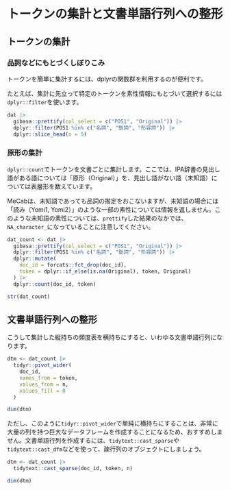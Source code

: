# トークンの集計と文書単語行列への整形 {#dtm}

## トークンの集計

### 品詞などにもとづくしぼりこみ

トークンを簡単に集計するには、dplyrの関数群を利用するのが便利です。

たとえば、集計に先立って特定のトークンを素性情報にもとづいて選択するには`dplyr::filter`を使います。

```r
dat |>
  gibasa::prettify(col_select = c("POS1", "Original")) |>
  dplyr::filter(POS1 %in% c("名詞", "動詞", "形容詞")) |>
  dplyr::slice_head(n = 5)
```

### 原形の集計

`dplyr::count`でトークンを文書ごとに集計します。ここでは、IPA辞書の見出し語がある語については「原形（Original）」を、見出し語がない語（未知語）については表層形を数えています。

MeCabは、未知語であっても品詞の推定をおこないますが、未知語の場合には「読み（Yomi1, Yomi2）」のような一部の素性については情報を返しません。このような未知語の素性については、`prettify`した結果のなかでは、`NA_character_`になっていることに注意してください。

```r
dat_count <- dat |>
  gibasa::prettify(col_select = c("POS1", "Original")) |>
  dplyr::filter(POS1 %in% c("名詞", "動詞", "形容詞")) |>
  dplyr::mutate(
    doc_id = forcats::fct_drop(doc_id),
    token = dplyr::if_else(is.na(Original), token, Original)
  ) |>
  dplyr::count(doc_id, token)

str(dat_count)
```

## 文書単語行列への整形

こうして集計した縦持ちの頻度表を横持ちにすると、いわゆる文書単語行列になります。

```r
dtm <- dat_count |>
  tidyr::pivot_wider(
    doc_id,
    names_from = token,
    values_from = n,
    values_fill = 0
  )

dim(dtm)
```

ただし、このように`tidyr::pivot_wider`で単純に横持ちにすることは、非常に大量の列を持つ巨大なデータフレームを作成することになるため、おすすめしません。文書単語行列を作成するには、`tidytext::cast_sparse`や`tidytext::cast_dfm`などを使って、疎行列のオブジェクトにしましょう。

```r
dtm <- dat_count |>
  tidytext::cast_sparse(doc_id, token, n)

dim(dtm)
```
